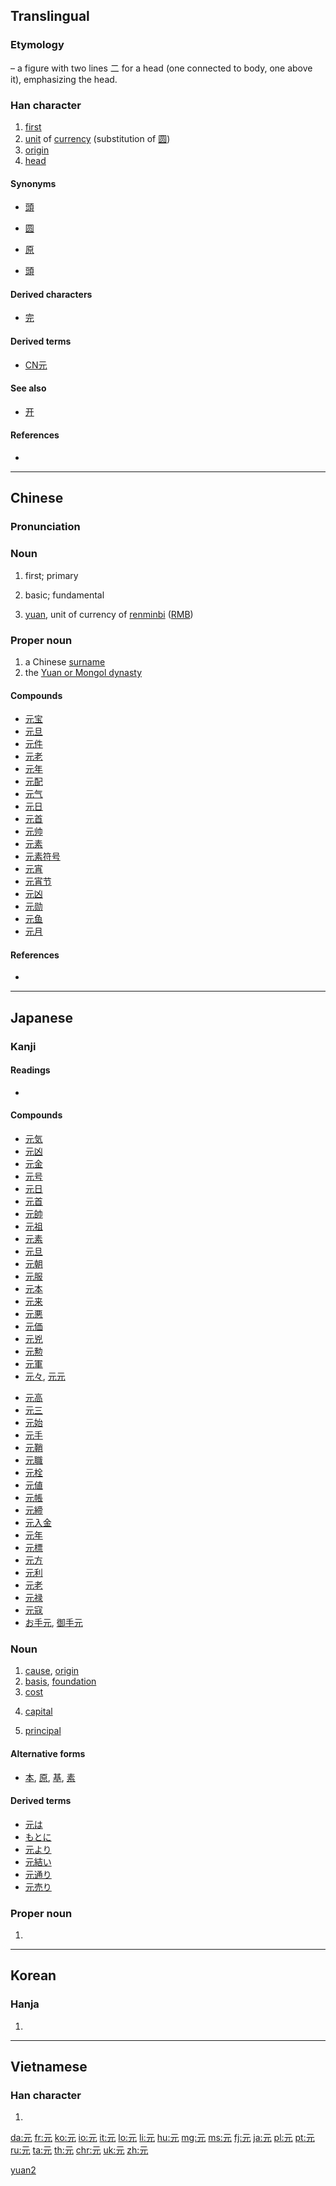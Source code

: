 {{also|示|亓}}
==Translingual==
{{stroke order}}

===Etymology===
{{Han etyl}}
{{liushu|p}} – a figure with two lines 二 for a head (one connected to body, one above it), emphasizing the head.

===Han character===
{{Han char|rn=10|rad=儿|as=02|sn=4|four=1021<sub>1</sub>|canj=一一山 (MMU)|ids=⿱[[二]][[儿]]}}

# [[first]]
# [[unit]] of [[currency]] (substitution of [[圆]])
# [[origin]]
# [[head]]

====Synonyms====
* {{sense|first}} [[頭]]
* {{sense|unit of currency}} [[圆]]
* {{sense|origin}} [[原]]
* {{sense|head}} [[頭]]

====Derived characters====
* [[完]]

====Derived terms====
* [[CN元]]

====See also====
* [[开]] {{qualifier|graphically similar}}

====References====
* {{Han ref|kx=0123.060|dkj=01340|dj=0258.030|hdz=10264.060|uh=5143|ud=20803|bh=A4B8|bd=42168}}

----

==Chinese==
{{zh-hanzi-box|[[元]]}}

===Pronunciation===
{{zh-pron
|m=yuán,ruì,yuè
|c=jyun4
|h=
|mn=
|w=
|mc=y
|oc=y
|ma=zh-yuán.ogg
|cat=n,pn
}}

===Noun===
{{zh-noun|ts}}

# {{context|Beginning Mandarin|lang=cmn}} first; primary
# {{context|Beginning Mandarin|lang=cmn}} basic; fundamental
# [[yuan]], unit of currency of [[renminbi]] ([[RMB]])

===Proper noun===
{{zh-proper noun|ts}}

# a Chinese [[surname]]
# the [[w:Yuan_Dynasty|Yuan or Mongol dynasty]] 

====Compounds====
* [[元宝]]
* [[元旦]]
* [[元件]]
* [[元老]]
* [[元年]]
* [[元配]]
* [[元气]]
* [[元日]]
* [[元首]]
* [[元帅]]
* [[元素]]
* [[元素符号]]
* [[元宵]]
* [[元宵节]]
* [[元凶]]
* [[元勋]]
* [[元鱼]]
* [[元月]]

====References====
* {{cite web
| url = http://www.mdbg.net/chindict/chindict.php?page=worddict&wdrst=0&wdqb=元
| title = 元
| work = MDBG English to Chinese dictionary ( Based on CC-CEDICT )
| language = Mandarin/English
| accessdate = 2014-02-22}}

[[Category:Beginning Mandarin|yuan2]]

----

==Japanese==

===Kanji===
{{ja-kanji|grade=2|rs=儿02}}

====Readings====
* {{ja-readings
|goon=[[ごん]] (gon)
|kanon=[[げん]] (gen)
|toon=[[がん]] (gan)
|kun=[[もと]] (moto), [[こうべ]] (kōbe)}}

====Compounds====
{{top2}}
* [[元気]]
* [[元凶]]
* [[元金]]
* [[元号]]
* [[元日]]
* [[元首]]
* [[元帥]]
* [[元祖]]
* [[元素]]
* [[元旦]]
* [[元朝]]
* [[元服]]
* [[元本]]
* [[元来]]
* [[元悪]]
* [[元価]]
* [[元兇]]
* [[元勲]]
* [[元軍]]
* [[元々]], [[元元]]
{{mid2}}
* [[元高]]
* [[元三]]
* [[元始]]
* [[元手]]
* [[元鞘]]
* [[元職]]
* [[元栓]]
* [[元値]]
* [[元帳]]
* [[元締]]
* [[元入金]]
* [[元年]]
* [[元標]]
* [[元方]]
* [[元利]]
* [[元老]]
* [[元禄]]
* [[元寇]]
* [[お手元]], [[御手元]]
{{bottom}}

===Noun===
{{ja-noun|もと}}

# [[cause]], [[origin]]
# [[basis]], [[foundation]]
# [[cost]]
#: {{ja-usex|元がとれる|もと が とれる|to be able to cover the cost}}
# {{context|finance|lang=ja|sort=もと}} [[capital]]
# [[principal]]

====Alternative forms====
* [[本]], [[原]], [[基]], [[素]]

====Derived terms====
* [[元は]]
* [[もとに]]
* [[元より]]
* [[元結い]]
* [[元通り]]
* [[元売り]]

===Proper noun===
{{ja-pos|はじめ|proper}}

# {{given name|male|lang=ja|sort=はじめ}}

----

==Korean==

===Hanja===
{{ko-hanja|hangeul=원|eumhun=으뜸|rv=won|mr=wŏn}}

# {{defn|lang=ko|sort=儿02}}

----

==Vietnamese==

===Han character===
{{vi-hantu|[[nguyên]], [[nguyễn]]|rs=儿02}}

# {{defn|lang=vi|sort=儿02}}

[[da:元]]
[[fr:元]]
[[ko:元]]
[[io:元]]
[[it:元]]
[[lo:元]]
[[li:元]]
[[hu:元]]
[[mg:元]]
[[ms:元]]
[[fj:元]]
[[ja:元]]
[[pl:元]]
[[pt:元]]
[[ru:元]]
[[ta:元]]
[[th:元]]
[[chr:元]]
[[uk:元]]
[[zh:元]]